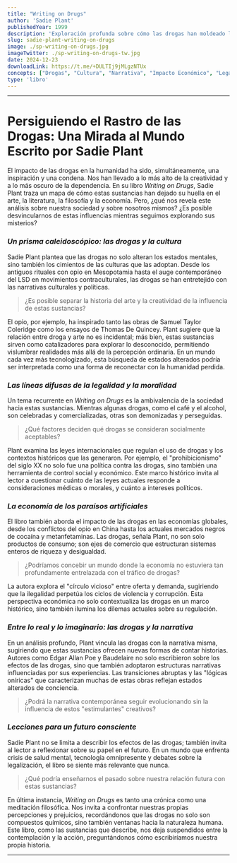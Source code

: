 ```yaml
---
title: "Writing on Drugs"
author: 'Sadie Plant'
publishedYear: 1999
description: 'Exploración profunda sobre cómo las drogas han moldeado la cultura, el arte y la economía, cuestionando su influencia en la narrativa y los límites de la percepción humana en contextos históricos y contemporáneos.'
slug: sadie-plant-writing-on-drugs
image: ./sp-writing-on-drugs.jpg
imageTwitter: ./sp-writing-on-drugs-tw.jpg
date: 2024-12-23
downloadLink: https://t.me/+DULTIj9jMLgzNTUx
concepts: ["Drogas", "Cultura", "Narrativa", "Impacto Económico", "Legalidad", "Sadie Plant"]  
type: 'libro'
---
```


---

# Persiguiendo el Rastro de las Drogas: Una Mirada al Mundo Escrito por Sadie Plant

El impacto de las drogas en la humanidad ha sido, simultáneamente, una inspiración y una condena. Nos han llevado a lo más alto de la creatividad y a lo más oscuro de la dependencia. En su libro *Writing on Drugs*, Sadie Plant traza un mapa de cómo estas sustancias han dejado su huella en el arte, la literatura, la filosofía y la economía. Pero, ¿qué nos revela este análisis sobre nuestra sociedad y sobre nosotros mismos? ¿Es posible desvincularnos de estas influencias mientras seguimos explorando sus misterios?

### _Un prisma caleidoscópico: las drogas y la cultura_

Sadie Plant plantea que las drogas no solo alteran los estados mentales, sino también los cimientos de las culturas que las adoptan. Desde los antiguos rituales con opio en Mesopotamia hasta el auge contemporáneo del LSD en movimientos contraculturales, las drogas se han entretejido con las narrativas culturales y políticas.

> ¿Es posible separar la historia del arte y la creatividad de la influencia de estas sustancias?

El opio, por ejemplo, ha inspirado tanto las obras de Samuel Taylor Coleridge como los ensayos de Thomas De Quincey. Plant sugiere que la relación entre droga y arte no es incidental; más bien, estas sustancias sirven como catalizadores para explorar lo desconocido, permitiendo vislumbrar realidades más allá de la percepción ordinaria. En un mundo cada vez más tecnologizado, esta búsqueda de estados alterados podría ser interpretada como una forma de reconectar con la humanidad perdida.

### _Las líneas difusas de la legalidad y la moralidad_

Un tema recurrente en *Writing on Drugs* es la ambivalencia de la sociedad hacia estas sustancias. Mientras algunas drogas, como el café y el alcohol, son celebradas y comercializadas, otras son demonizadas y perseguidas.

> ¿Qué factores deciden qué drogas se consideran socialmente aceptables?

Plant examina las leyes internacionales que regulan el uso de drogas y los contextos históricos que las generaron. Por ejemplo, el "prohibicionismo" del siglo XX no solo fue una política contra las drogas, sino también una herramienta de control social y económico. Este marco histórico invita al lector a cuestionar cuánto de las leyes actuales responde a consideraciones médicas o morales, y cuánto a intereses políticos.

### _La economía de los paraísos artificiales_

El libro también aborda el impacto de las drogas en las economías globales, desde los conflictos del opio en China hasta los actuales mercados negros de cocaína y metanfetaminas. Las drogas, señala Plant, no son solo productos de consumo; son ejes de comercio que estructuran sistemas enteros de riqueza y desigualdad.

> ¿Podríamos concebir un mundo donde la economía no estuviera tan profundamente entrelazada con el tráfico de drogas?

La autora explora el "círculo vicioso" entre oferta y demanda, sugiriendo que la ilegalidad perpetúa los ciclos de violencia y corrupción. Esta perspectiva económica no solo contextualiza las drogas en un marco histórico, sino también ilumina los dilemas actuales sobre su regulación.

### _Entre lo real y lo imaginario: las drogas y la narrativa_

En un análisis profundo, Plant vincula las drogas con la narrativa misma, sugiriendo que estas sustancias ofrecen nuevas formas de contar historias. Autores como Edgar Allan Poe y Baudelaire no solo escribieron sobre los efectos de las drogas, sino que también adoptaron estructuras narrativas influenciadas por sus experiencias. Las transiciones abruptas y las "lógicas oníricas" que caracterizan muchas de estas obras reflejan estados alterados de conciencia.

> ¿Podrá la narrativa contemporánea seguir evolucionando sin la influencia de estos "estimulantes" creativos?

### _Lecciones para un futuro consciente_

Sadie Plant no se limita a describir los efectos de las drogas; también invita al lector a reflexionar sobre su papel en el futuro. En un mundo que enfrenta crisis de salud mental, tecnología omnipresente y debates sobre la legalización, el libro se siente más relevante que nunca.

> ¿Qué podría enseñarnos el pasado sobre nuestra relación futura con estas sustancias?

En última instancia, *Writing on Drugs* es tanto una crónica como una meditación filosófica. Nos invita a confrontar nuestras propias percepciones y prejuicios, recordándonos que las drogas no solo son compuestos químicos, sino también ventanas hacia la naturaleza humana. Este libro, como las sustancias que describe, nos deja suspendidos entre la contemplación y la acción, preguntándonos cómo escribiríamos nuestra propia historia.



---

